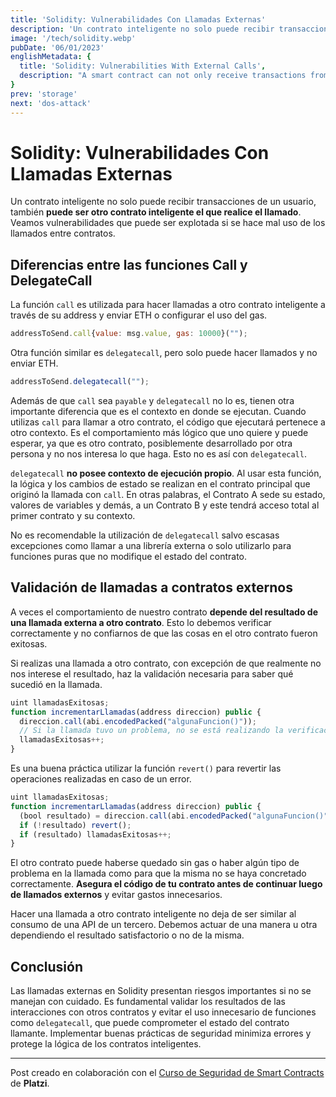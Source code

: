 ```yaml
---
title: 'Solidity: Vulnerabilidades Con Llamadas Externas'
description: 'Un contrato inteligente no solo puede recibir transacciones de un usuario, también puede ser otro contrato inteligente el que realice el llamado. Veamos vulnerabilidades que puede ser explotada si se hace mal uso de los llamados entre contratos.'
image: '/tech/solidity.webp'
pubDate: '06/01/2023'
englishMetadata: {
  title: 'Solidity: Vulnerabilities With External Calls',
  description: "A smart contract can not only receive transactions from a user, it can also be another smart contract that makes the call. Let's look at vulnerabilities that can be exploited if calls between contracts are misused."
}
prev: 'storage'
next: 'dos-attack'
---
```


# Solidity: Vulnerabilidades Con Llamadas Externas

Un contrato inteligente no solo puede recibir transacciones de un usuario, también **puede ser otro contrato inteligente el que realice el llamado**. Veamos vulnerabilidades que puede ser explotada si se hace mal uso de los llamados entre contratos.

## Diferencias entre las funciones Call y DelegateCall

La función `call` es utilizada para hacer llamadas a otro contrato inteligente a través de su address y enviar ETH o configurar el uso del gas.

```js
addressToSend.call{value: msg.value, gas: 10000}("");
```

Otra función similar es `delegatecall`, pero solo puede hacer llamados y no enviar ETH.

```js
addressToSend.delegatecall("");
```

Además de que `call` sea `payable` y `delegatecall` no lo es, tienen otra importante diferencia que es el contexto en donde se ejecutan. Cuando utilizas `call` para llamar a otro contrato, el código que ejecutará pertenece a otro contexto. Es el comportamiento más lógico que uno quiere y puede esperar, ya que es otro contrato, posiblemente desarrollado por otra persona y no nos interesa lo que haga. Esto no es así con `delegatecall`.

`delegatecall` **no posee contexto de ejecución propio**. Al usar esta función, la lógica y los cambios de estado se realizan en el contrato principal que originó la llamada con `call`. En otras palabras, el Contrato A sede su estado, valores de variables y demás, a un Contrato B y este tendrá acceso total al primer contrato y su contexto.

No es recomendable la utilización de `delegatecall` salvo escasas excepciones como llamar a una librería externa o solo utilizarlo para funciones puras que no modifique el estado del contrato.

## Validación de llamadas a contratos externos

A veces el comportamiento de nuestro contrato **depende del resultado de una llamada externa a otro contrato**. Esto lo debemos verificar correctamente y no confiarnos de que las cosas en el otro contrato fueron exitosas.

Si realizas una llamada a otro contrato, con excepción de que realmente no nos interese el resultado, haz la validación necesaria para saber qué sucedió en la llamada.

```js
uint llamadasExitosas;
function incrementarLlamadas(address direccion) public {
  direccion.call(abi.encodedPacked("algunaFuncion()"));
  // Si la llamada tuvo un problema, no se está realizando la verificación y estamos incrementando la variable de todos modos
  llamadasExitosas++;
}
```

Es una buena práctica utilizar la función `revert()` para revertir las operaciones realizadas en caso de un error.

```js
uint llamadasExitosas;
function incrementarLlamadas(address direccion) public {
  (bool resultado) = direccion.call(abi.encodedPacked("algunaFuncion()"));
  if (!resultado) revert();
  if (resultado) llamadasExitosas++;
}
```

El otro contrato puede haberse quedado sin gas o haber algún tipo de problema en la llamada como para que la misma no se haya concretado correctamente. **Asegura el código de tu contrato antes de continuar luego de llamados externos** y evitar gastos innecesarios.

Hacer una llamada a otro contrato inteligente no deja de ser similar al consumo de una API de un tercero. Debemos actuar de una manera u otra dependiendo el resultado satisfactorio o no de la misma.

## Conclusión

Las llamadas externas en Solidity presentan riesgos importantes si no se manejan con cuidado. Es fundamental validar los resultados de las interacciones con otros contratos y evitar el uso innecesario de funciones como `delegatecall`, que puede comprometer el estado del contrato llamante. Implementar buenas prácticas de seguridad minimiza errores y protege la lógica de los contratos inteligentes.

---
Post creado en colaboración con el [Curso de Seguridad de Smart Contracts](https://platzi.com/cursos/seguridad-smart-contracts/) de **Platzi**.
